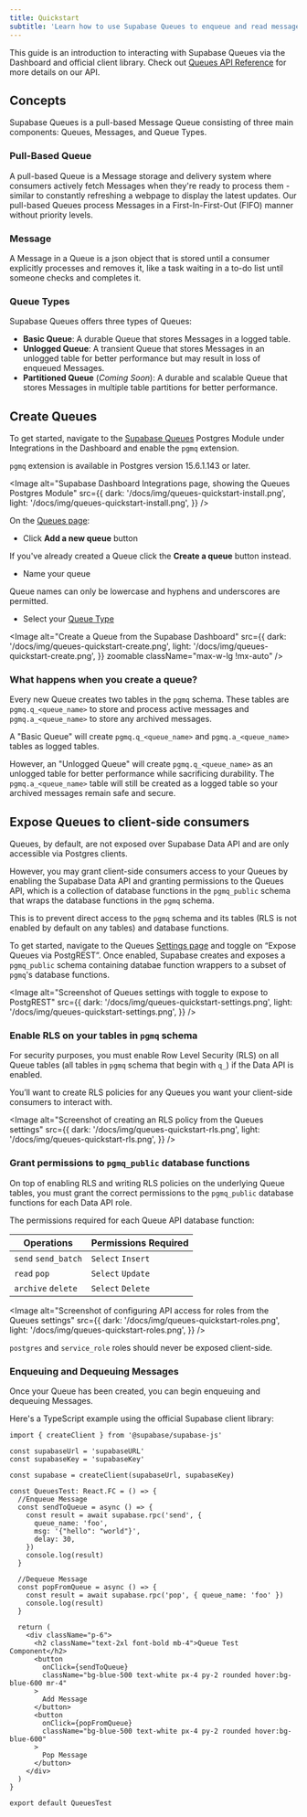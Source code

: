 ```yaml
---
title: Quickstart
subtitle: 'Learn how to use Supabase Queues to enqueue and read messages'
---
```


This guide is an introduction to interacting with Supabase Queues via the Dashboard and official client library. Check out [Queues API Reference](/docs/guides/queues/api) for more details on our API.

## Concepts

Supabase Queues is a pull-based Message Queue consisting of three main components: Queues, Messages, and Queue Types.

### Pull-Based Queue

A pull-based Queue is a Message storage and delivery system where consumers actively fetch Messages when they're ready to process them - similar to constantly refreshing a webpage to display the latest updates. Our pull-based Queues process Messages in a First-In-First-Out (FIFO) manner without priority levels.

### Message

A Message in a Queue is a json object that is stored until a consumer explicitly processes and removes it, like a task waiting in a to-do list until someone checks and completes it.

### Queue Types

Supabase Queues offers three types of Queues:

- **Basic Queue**: A durable Queue that stores Messages in a logged table.
- **Unlogged Queue**: A transient Queue that stores Messages in an unlogged table for better performance but may result in loss of enqueued Messages.
- **Partitioned Queue** (_Coming Soon_): A durable and scalable Queue that stores Messages in multiple table partitions for better performance.

## Create Queues

To get started, navigate to the [Supabase Queues](/dashboard/project/_/integrations/queues/overview) Postgres Module under Integrations in the Dashboard and enable the `pgmq` extension.

<Admonition type="note">

`pgmq` extension is available in Postgres version 15.6.1.143 or later.

</Admonition>

<Image
  alt="Supabase Dashboard Integrations page, showing the Queues Postgres Module"
  src={{
    dark: '/docs/img/queues-quickstart-install.png',
    light: '/docs/img/queues-quickstart-install.png',
  }}
/>

On the [Queues page](/dashboard/project/_/integrations/queues/queues):

- Click **Add a new queue** button

<Admonition type="note">

If you've already created a Queue click the **Create a queue** button instead.

</Admonition>

- Name your queue

<Admonition type="note">

Queue names can only be lowercase and hyphens and underscores are permitted.

</Admonition>

- Select your [Queue Type](#queue-types)

<Image
  alt="Create a Queue from the Supabase Dashboard"
  src={{
    dark: '/docs/img/queues-quickstart-create.png',
    light: '/docs/img/queues-quickstart-create.png',
  }}
  zoomable
  className="max-w-lg !mx-auto"
/>

### What happens when you create a queue?

Every new Queue creates two tables in the `pgmq` schema. These tables are `pgmq.q_<queue_name>` to store and process active messages and `pgmq.a_<queue_name>` to store any archived messages.

A "Basic Queue" will create `pgmq.q_<queue_name>` and `pgmq.a_<queue_name>` tables as logged tables.

However, an "Unlogged Queue" will create `pgmq.q_<queue_name>` as an unlogged table for better performance while sacrificing durability. The `pgmq.a_<queue_name>` table will still be created as a logged table so your archived messages remain safe and secure.

## Expose Queues to client-side consumers

Queues, by default, are not exposed over Supabase Data API and are only accessible via Postgres clients.

However, you may grant client-side consumers access to your Queues by enabling the Supabase Data API and granting permissions to the Queues API, which is a collection of database functions in the `pgmq_public` schema that wraps the database functions in the `pgmq` schema.

This is to prevent direct access to the `pgmq` schema and its tables (RLS is not enabled by default on any tables) and database functions.

To get started, navigate to the Queues [Settings page](/dashboard/project/_/integrations/queues/settings) and toggle on “Expose Queues via PostgREST”. Once enabled, Supabase creates and exposes a `pgmq_public` schema containing databae function wrappers to a subset of `pgmq`'s database functions.

<Image
  alt="Screenshot of Queues settings with toggle to expose to PostgREST"
  src={{
    dark: '/docs/img/queues-quickstart-settings.png',
    light: '/docs/img/queues-quickstart-settings.png',
  }}
/>

### Enable RLS on your tables in `pgmq` schema

For security purposes, you must enable Row Level Security (RLS) on all Queue tables (all tables in `pgmq` schema that begin with `q_`) if the Data API is enabled.

You’ll want to create RLS policies for any Queues you want your client-side consumers to interact with.

<Image
  alt="Screenshot of creating an RLS policy from the Queues settings"
  src={{
    dark: '/docs/img/queues-quickstart-rls.png',
    light: '/docs/img/queues-quickstart-rls.png',
  }}
/>

### Grant permissions to `pgmq_public` database functions

On top of enabling RLS and writing RLS policies on the underlying Queue tables, you must grant the correct permissions to the `pgmq_public` database functions for each Data API role.

The permissions required for each Queue API database function:

| **Operations**      | **Permissions Required** |
| ------------------- | ------------------------ |
| `send` `send_batch` | `Select` `Insert`        |
| `read` `pop`        | `Select` `Update`        |
| `archive` `delete`  | `Select` `Delete`        |

<Image
  alt="Screenshot of configuring API access for roles from the Queues settings"
  src={{
    dark: '/docs/img/queues-quickstart-roles.png',
    light: '/docs/img/queues-quickstart-roles.png',
  }}
/>

<Admonition type="note">

`postgres` and `service_role` roles should never be exposed client-side.

</Admonition>

### Enqueuing and Dequeuing Messages

Once your Queue has been created, you can begin enqueuing and dequeuing Messages.

Here's a TypeScript example using the official Supabase client library:

```tsx
import { createClient } from '@supabase/supabase-js'

const supabaseUrl = 'supabaseURL'
const supabaseKey = 'supabaseKey'

const supabase = createClient(supabaseUrl, supabaseKey)

const QueuesTest: React.FC = () => {
  //Enqueue Message
  const sendToQueue = async () => {
    const result = await supabase.rpc('send', {
      queue_name: 'foo',
      msg: '{"hello": "world"}',
      delay: 30,
    })
    console.log(result)
  }

  //Dequeue Message
  const popFromQueue = async () => {
    const result = await supabase.rpc('pop', { queue_name: 'foo' })
    console.log(result)
  }

  return (
    <div className="p-6">
      <h2 className="text-2xl font-bold mb-4">Queue Test Component</h2>
      <button
        onClick={sendToQueue}
        className="bg-blue-500 text-white px-4 py-2 rounded hover:bg-blue-600 mr-4"
      >
        Add Message
      </button>
      <button
        onClick={popFromQueue}
        className="bg-blue-500 text-white px-4 py-2 rounded hover:bg-blue-600"
      >
        Pop Message
      </button>
    </div>
  )
}

export default QueuesTest
```
